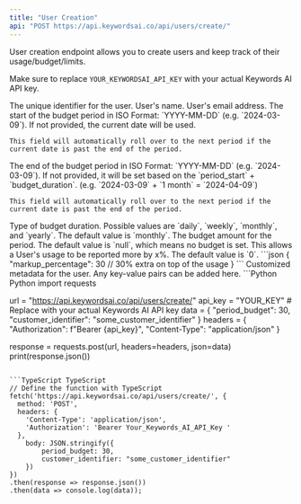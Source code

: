 ```yaml
---
title: "User Creation"
api: "POST https://api.keywordsai.co/api/users/create/"
---
```


User creation endpoint allows you to create users and keep track of their usage/budget/limits.

Make sure to replace `YOUR_KEYWORDSAI_API_KEY` with your actual Keywords AI API key.


<ParamField path="customer_identifier" type="string" required={true}>
    The unique identifier for the user.
</ParamField>

<ParamField path="name" type="string">
    User's name.
</ParamField>

<ParamField path="email" type="string">
    User's email address.
</ParamField>
<ParamField path="period_start" type="string">
    The start of the budget period in ISO Format: `YYYY-MM-DD` (e.g. `2024-03-09`). If not provided, the current date will be used.

    This field will automatically roll over to the next period if the current date is past the end of the period.
</ParamField>

<ParamField path="period_end" type="string">
    The end of the budget period in ISO Format: `YYYY-MM-DD` (e.g. `2024-03-09`). If not provided, it will be set based on the `period_start` + `budget_duration`. (e.g. `2024-03-09` + `1 month` = `2024-04-09`)

    This field will automatically roll over to the next period if the current date is past the end of the period.
</ParamField>

<ParamField path="budget_duration" type="string">
    Type of budget duration. Possible values are `daily`, `weekly`, `monthly`, and `yearly`. The default value is `monthly`.
</ParamField>

<ParamField path="period_budget" type="number">
    The budget amount for the period. The default value is `null`, which means no budget is set.
</ParamField>
<ParamField path="markup_percentage" type="number">
    This allows a User's usage to be reported more by x%. The default value is `0`.
```json
  {
    "markup_percentage": 30 // 30% extra on top of the usage  
  }
```
</ParamField>
<ParamField path="metadata" type="object">
    Customized metadata for the user. Any key-value pairs can be added here.
</ParamField>

<RequestExample>
```Python Python
import requests

url = "https://api.keywordsai.co/api/users/create/"
api_key = "YOUR_KEY" # Replace with your actual Keywords AI API key
data = {
    "period_budget": 30,
    "customer_identifier": "some_customer_identifier"
}
headers = {
    "Authorization": f"Bearer {api_key}",
    "Content-Type": "application/json"
}

response = requests.post(url, headers=headers, json=data)
print(response.json())

```

```TypeScript TypeScript
// Define the function with TypeScript
fetch('https://api.keywordsai.co/api/users/create/', {
  method: 'POST',
  headers: {
    'Content-Type': 'application/json',
    'Authorization': 'Bearer Your_Keywords_AI_API_Key '
  },
    body: JSON.stringify({
        period_budget: 30,
        customer_identifier: "some_customer_identifier"
    })
})
.then(response => response.json())
.then(data => console.log(data));
```
</RequestExample>




